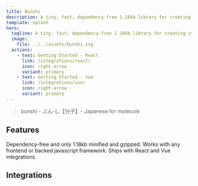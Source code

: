 ```yaml
---
title: Bunshi
description: A tiny, fast, dependency-free 1.18kb library for creating states stores and other dependencies that lets you lift state up or push state down. Works out of the box with React, Vue and vanilla javascript and Typescript.
template: splash
hero:
  tagline: A tiny, fast, dependency-free 1.18kb library for creating states stores and other dependencies that lets you lift state up or push state down.
  image:
    file: ../../assets/bunshi.svg
  actions:
    - text: Getting Started - React
      link: /integrations/react/
      icon: right-arrow
      variant: primary
    - text: Getting Started - Vue
      link: /integrations/vue/
      icon: right-arrow
      variant: primary	  
---
```

 

> bunshi - ぶん‐し【分子】- Japanese for molecule


## Features

<CardGrid>
	<Card title="Small" icon="approve-check">
		Dependency-free and only 1.18kb minified and gzipped.
	</Card>
	<Card title="Flexible" icon="random">
		Works with any frontend or backed javascript framework. Ships with React and Vue integrations.
	</Card>
</CardGrid>

## Integrations

<CardGrid>
	<LinkCard
		title="Bunshi React"
		description="Declaratively build your jotai, valtio, zustand, nanostore and other state stores."
		href="/integrations/react/"
	/>
	<LinkCard
		title="Bunshi Vue"
		description="Declaractively build your refs, jotai, nanostore and other state stores."
		href="/integrations/vue/"
	/>
</CardGrid>

